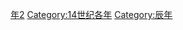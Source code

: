 {{Catnav|頁面分類|历史|歷史時代|年|14世纪各年}}
{{Commons category|1352}}

[[Category:1350年代|年2]]
[[Category:14世纪各年|Category:14世纪各年]]
[[Category:辰年|Category:辰年]]